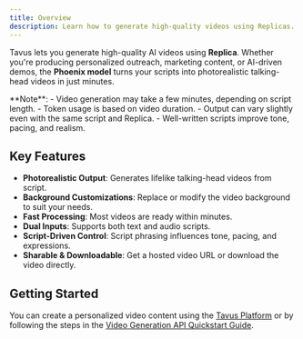 ```yaml
---
title: Overview
description: Learn how to generate high-quality videos using Replicas.
---
```


Tavus lets you generate high-quality AI videos using **Replica**. Whether you're producing personalized outreach, marketing content, or AI-driven demos, the **Phoenix model** turns your scripts into photorealistic talking-head videos in just minutes.

<Note>
**Note**:
- Video generation may take a few minutes, depending on script length.  
- Token usage is based on video duration.  
- Output can vary slightly even with the same script and Replica.  
- Well-written scripts improve tone, pacing, and realism.
</Note>

## Key Features
- **Photorealistic Output**: Generates lifelike talking-head videos from script.
- **Background Customizations**: Replace or modify the video background to suit your needs.
- **Fast Processing**: Most videos are ready within minutes.
- **Dual Inputs**: Supports both text and audio scripts.
- **Script-Driven Control**: Script phrasing influences tone, pacing, and expressions.
- **Sharable & Downloadable**: Get a hosted video URL or download the video directly.

## Getting Started
You can create a personalized video content using the [Tavus Platform](https://platform.tavus.io/) or by following the steps in the [Video Generation API Quickstart Guide](/sections/video/quickstart).

